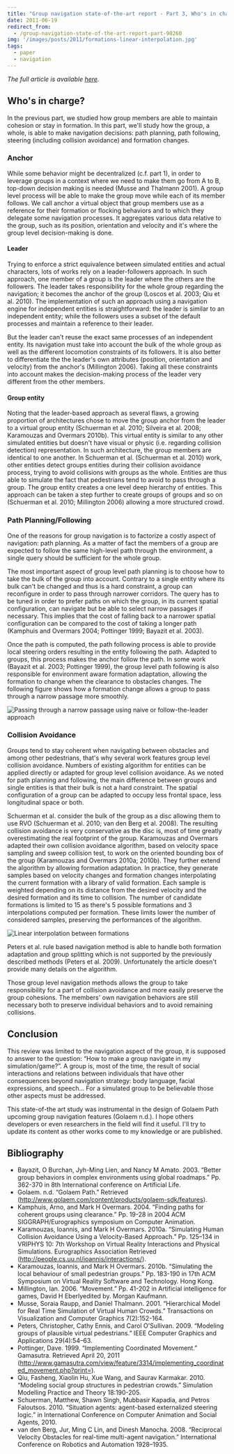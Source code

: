 ```yaml
---
title: "Group navigation state-of-the-art report - Part 3, Who's in charge?"
date: 2011-06-19
redirect_from:
  - /group-navigation-state-of-the-art-report-part-90260
img: '/images/posts/2011/formations-linear-interpolation.jpg'
tags:
  - paper
  - navigation
---
```


_The full article is available
[here](/group-navigation-state-of-the-art-report)._

## Who's in charge?

In the previous part, we studied how group members are able to maintain cohesion
or stay in formation. In this part, we'll study how the group, a whole, is able
to make navigation decisions: path planning, path following, steering (including
collision avoidance) and formation changes.

### Anchor

While some behavior might be decentralized (c.f. part 1), in order to leverage
groups in a context where we need to make them go from A to B, top-down decision
making is needed (Musse and Thalmann 2001). A group level process will be able
to make the group move while each of its member follows. We call anchor a
virtual object that group members use as a reference for their formation or
flocking behaviors and to which they delegate some navigation processes. It
aggregates various data relative to the group, such as its position, orientation
and velocity and it's where the group level decision-making is done.

#### Leader

Trying to enforce a strict equivalence between simulated entities and actual
characters, lots of works rely on a leader-followers approach. In such approach,
one member of a group is the leader where the others are the followers. The
leader takes responsibility for the whole group regarding the navigation; it
becomes the anchor of the group (Loscos et al. 2003; Qiu et al. 2010). The
implementation of such an approach using a navigation engine for independent
entities is straightforward: the leader is similar to an independent entity;
while the followers uses a subset of the default processes and maintain a
reference to their leader.

But the leader can't reuse the exact same processes of an independent entity.
Its navigation must take into account the bulk of the whole group as well as the
different locomotion constraints of its followers. It is also better to
differentiate the the leader's own attributes (position, orientation and
velocity) from the anchor's (Millington 2006). Taking all these constraints into
account makes the decision-making process of the leader very different from the
other members.

#### Group entity

Noting that the leader-based approach as several flaws, a growing proportion of
architectures chose to move the group anchor from the leader to a virtual group
entity (Schuerman et al. 2010; Silveira et al. 2008; Karamouzas and Overmars
2010b). This virtual entity is similar to any other simulated entities but
doesn't have visual or physic (i.e. regarding collision detection)
representation. In such architecture, the group members are identical to one
another. In Schuerman et al. (Schuerman et al. 2010) work, other entities detect
groups entities during their collision avoidance process, trying to avoid
collisions with groups as the whole. Entities are thus able to simulate the fact
that pedestrians tend to avoid to pass through a group. The group entity creates
a one level deep hierarchy of entities. This approach can be taken a step
further to create groups of groups and so on (Schuerman et al. 2010;
Millington 2006) allowing a more structured crowd.

### Path Planning/Following

One of the reasons for group navigation is to factorize a costly aspect of
navigation: path planning. As a matter of fact the members of a group are
expected to follow the same high-level path through the environment, a single
query should be sufficient for the whole group.

The most important aspect of group level path planning is to choose how to take
the bulk of the group into account. Contrary to a single entity where its bulk
can't be changed and thus is a hard constraint, a group can reconfigure in order
to pass through narrower corridors. The query has to be tuned in order to prefer
paths on which the group, in its current spatial configuration, can navigate but
be able to select narrow passages if necessary. This implies that the cost of
falling back to a narrower spatial configuration can be compared to the cost of
taking a longer path (Kamphuis and Overmars 2004; Pottinger 1999; Bayazit et al.
2003).

Once the path is computed, the path following process is able to provide local
steering orders resulting in the entity following the path. Adapted to groups,
this process makes the anchor follow the path. In some work (Bayazit et al.
2003; Pottinger 1999), the group level path following is also responsible for
environment aware formation adaptation, allowing the formation to change when
the clearance to obstacles changes. The following figure shows how a formation
change allows a group to pass through a narrow passage more smoothly.

![Passing through a narrow passage using naive or follow-the-leader approach](/images/posts/2011/narrow-passage.jpg)

### Collision Avoidance

Groups tend to stay coherent when navigating between obstacles and among other
pedestrians, that's why several work features group level collision avoidance.
Numbers of existing algorithm for entities can be applied directly or adapted
for group level collision avoidance. As we noted for path planning and
following, the main difference between groups and single entities is that their
bulk is not a hard constraint. The spatial configuration of a group can be
adapted to occupy less frontal space, less longitudinal space or both.

Schuerman et al. consider the bulk of the group as a disc allowing them to use
RVO (Schuerman et al. 2010; van den Berg et al. 2008). The resulting collision
avoidance is very conservative as the disc is, most of time greatly
overestimating the real footprint of the group. Karamouzas and Overmars adapted
their own collision avoidance algorithm, based on velocity space sampling and
sweep collision test, to work on the oriented bounding box of the group
(Karamouzas and Overmars 2010a; 2010b). They further extend the algorithm by
allowing formation adaptation. In practice, they generate samples based on
velocity changes and formation changes interpolating the current formation with
a library of valid formation. Each sample is weighted depending on its distance
from the desired velocity and the desired formation and its time to collision.
The number of candidate formations is limited to 15 as there's 5 possible
formations and 3 interpolations computed per formation. These limits lower the
number of considered samples, preserving the performances of the algorithm.

![Linear interpolation between formations](/images/posts/2011/formations-linear-interpolation.jpg)

Peters et al. rule based navigation method is able to handle both formation
adaptation and group splitting which is not supported by the previously
described methods (Peters et al. 2009). Unfortunately the article doesn't
provide many details on the algorithm.

Those group level navigation methods allows the group to take responsibility for
a part of collision avoidance and more easily preserve the group cohesions. The
members' own navigation behaviors are still necessary both to preserve
individual behaviors and to avoid remaining collisions.

## Conclusion

This review was limited to the navigation aspect of the group, it is supposed to
answer to the question: &ldquo;How to make a group navigate in my
simulation/game?&rdquo;. A group is, most of the time, the result of social
interactions and relations between individuals that have other consequences
beyond navigation strategy: body language, facial expressions, and
speech&hellip; For a simulated group to be believable those other aspects must
be addressed.

This state-of-the art study was instrumental in the design of Golaem Path
upcoming group navigation features (Golaem n.d.). I hope others developers or
even researchers in the field will find it useful. I'll try to update its
content as other works come to my knowledge or are published.

## Bibliography

- Bayazit, O Burchan, Jyh-Ming Lien, and Nancy M Amato. 2003. &ldquo;Better
  group behaviors in complex environments using global roadmaps.&rdquo; Pp.
  362-370 in 8th International conference on Artificial Life.
- Golaem. n.d. &ldquo;Golaem Path.&rdquo; Retrieved
  (<http://www.golaem.com/content/products/golaem-sdk/features>).
- Kamphuis, Arno, and Mark H Overmars. 2004. &ldquo;Finding paths for coherent
  groups using clearance.&rdquo; Pp. 19-28 in 2004 ACM SIGGRAPH/Eurographics
  symposium on Computer Animation.
- Karamouzas, Ioannis, and Mark H Overmars. 2010a. &ldquo;Simulating Human
  Collision Avoidance Using a Velocity-Based Approach.&rdquo; Pp. 125&ndash;134
  in VRIPHYS 10: 7th Workshop on Virtual Reality Interactions and Physical
  Simulations. Eurographics Association Retrieved
  (<http://people.cs.uu.nl/ioannis/interactions/>).
- Karamouzas, Ioannis, and Mark H Overmars. 2010b. &ldquo;Simulating the local
  behaviour of small pedestrian groups.&rdquo; Pp. 183-190 in 17th ACM Symposium
  on Virtual Reality Software and Technology. Hong Kong.
- Millington, Ian. 2006. &ldquo;Movement.&rdquo; Pp. 41-202 in Artificial
  intelligence for games, David H Eberlyedited by. Morgan Kaufmann.
- Musse, Soraia Raupp, and Daniel Thalmann. 2001. &ldquo;Hierarchical Model for
  Real Time Simulation of Virtual Human Crowds.&rdquo; Transactions on
  Visualization and Computer Graphics 7(2):152-164.
- Peters, Christopher, Cathy Ennis, and Carol O'Sullivan. 2009. &ldquo;Modeling
  groups of plausible virtual pedestrians.&rdquo; IEEE Computer Graphics and
  Applications 29(4):54&ndash;63.
- Pottinger, Dave. 1999. &ldquo;Implementing Coordinated Movement.&rdquo;
  Gamasutra. Retrieved April 20, 2011
  (<http://www.gamasutra.com/view/feature/3314/implementing_coordinated_movement.php?print=>).
- Qiu, Fasheng, Xiaolin Hu, Xue Wang, and Saurav Karmakar. 2010. &ldquo;Modeling
  social group structures in pedestrian crowds.&rdquo; Simulation Modelling
  Practice and Theory 18:190-205.
- Schuerman, Matthew, Shawn Singh, Mubbasir Kapadia, and Petros Faloutsos. 2010.
  &ldquo;Situation agents: agent-based externalized steering logic.&rdquo; in
  International Conference on Computer Animation and Social Agents, 2010.
- van den Berg, Jur, Ming C Lin, and Dinesh Manocha. 2008. &ldquo;Reciprocal
  Velocity Obstacles for real-time multi-agent navigation.&rdquo; International
  Conference on Robotics and Automation 1928&ndash;1935.
